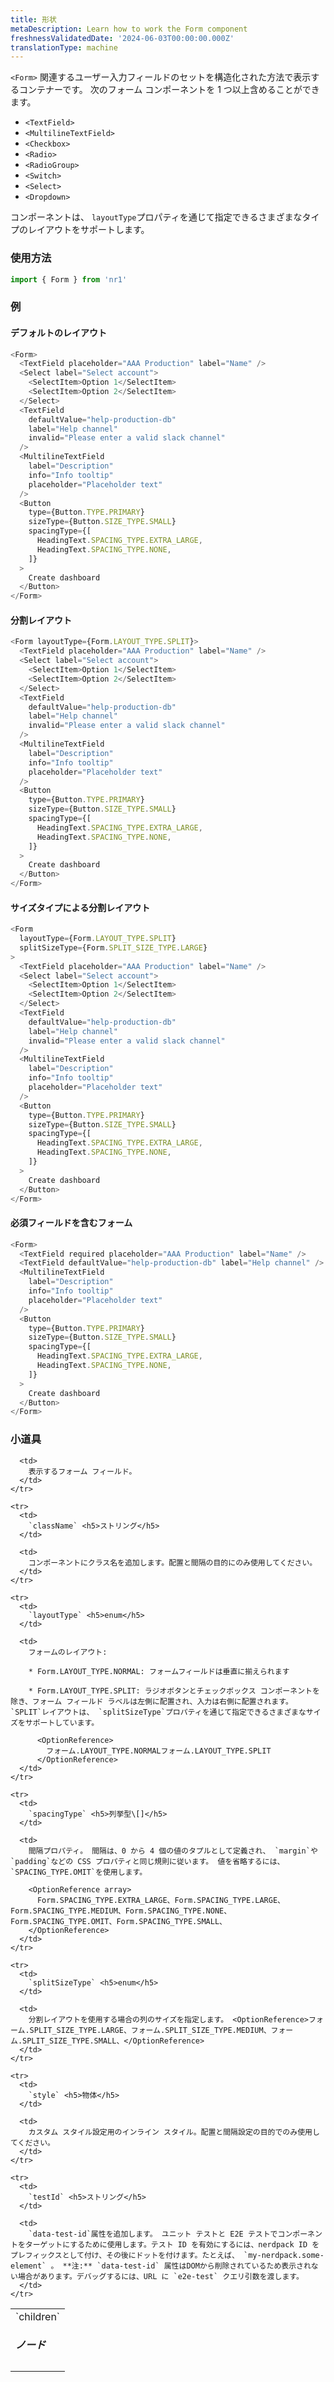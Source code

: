 ```yaml
---
title: 形状
metaDescription: Learn how to work the Form component
freshnessValidatedDate: '2024-06-03T00:00:00.000Z'
translationType: machine
---
```


`<Form>` 関連するユーザー入力フィールドのセットを構造化された方法で表示するコンテナーです。 次のフォーム コンポーネントを 1 つ以上含めることができます。

* `<TextField>`
* `<MultilineTextField>`
* `<Checkbox>`
* `<Radio>`
* `<RadioGroup>`
* `<Switch>`
* `<Select>`
* `<Dropdown>`

コンポーネントは、 `layoutType`プロパティを通じて指定できるさまざまなタイプのレイアウトをサポートします。

### 使用方法

```js
import { Form } from 'nr1'
```

### 例

#### デフォルトのレイアウト

```js
<Form>
  <TextField placeholder="AAA Production" label="Name" />
  <Select label="Select account">
    <SelectItem>Option 1</SelectItem>
    <SelectItem>Option 2</SelectItem>
  </Select>
  <TextField
    defaultValue="help-production-db"
    label="Help channel"
    invalid="Please enter a valid slack channel"
  />
  <MultilineTextField
    label="Description"
    info="Info tooltip"
    placeholder="Placeholder text"
  />
  <Button
    type={Button.TYPE.PRIMARY}
    sizeType={Button.SIZE_TYPE.SMALL}
    spacingType={[
      HeadingText.SPACING_TYPE.EXTRA_LARGE,
      HeadingText.SPACING_TYPE.NONE,
    ]}
  >
    Create dashboard
  </Button>
</Form>
```

#### 分割レイアウト

```js
<Form layoutType={Form.LAYOUT_TYPE.SPLIT}>
  <TextField placeholder="AAA Production" label="Name" />
  <Select label="Select account">
    <SelectItem>Option 1</SelectItem>
    <SelectItem>Option 2</SelectItem>
  </Select>
  <TextField
    defaultValue="help-production-db"
    label="Help channel"
    invalid="Please enter a valid slack channel"
  />
  <MultilineTextField
    label="Description"
    info="Info tooltip"
    placeholder="Placeholder text"
  />
  <Button
    type={Button.TYPE.PRIMARY}
    sizeType={Button.SIZE_TYPE.SMALL}
    spacingType={[
      HeadingText.SPACING_TYPE.EXTRA_LARGE,
      HeadingText.SPACING_TYPE.NONE,
    ]}
  >
    Create dashboard
  </Button>
</Form>
```

#### サイズタイプによる分割レイアウト

```js
<Form
  layoutType={Form.LAYOUT_TYPE.SPLIT}
  splitSizeType={Form.SPLIT_SIZE_TYPE.LARGE}
>
  <TextField placeholder="AAA Production" label="Name" />
  <Select label="Select account">
    <SelectItem>Option 1</SelectItem>
    <SelectItem>Option 2</SelectItem>
  </Select>
  <TextField
    defaultValue="help-production-db"
    label="Help channel"
    invalid="Please enter a valid slack channel"
  />
  <MultilineTextField
    label="Description"
    info="Info tooltip"
    placeholder="Placeholder text"
  />
  <Button
    type={Button.TYPE.PRIMARY}
    sizeType={Button.SIZE_TYPE.SMALL}
    spacingType={[
      HeadingText.SPACING_TYPE.EXTRA_LARGE,
      HeadingText.SPACING_TYPE.NONE,
    ]}
  >
    Create dashboard
  </Button>
</Form>
```

#### 必須フィールドを含むフォーム

```js
<Form>
  <TextField required placeholder="AAA Production" label="Name" />
  <TextField defaultValue="help-production-db" label="Help channel" />
  <MultilineTextField
    label="Description"
    info="Info tooltip"
    placeholder="Placeholder text"
  />
  <Button
    type={Button.TYPE.PRIMARY}
    sizeType={Button.SIZE_TYPE.SMALL}
    spacingType={[
      HeadingText.SPACING_TYPE.EXTRA_LARGE,
      HeadingText.SPACING_TYPE.NONE,
    ]}
  >
    Create dashboard
  </Button>
</Form>
```

### 小道具

<table>
  <tbody>
    <tr>
      <td>
        `children` <h5>ノード</h5>
      </td>

      <td>
        表示するフォーム フィールド。
      </td>
    </tr>

    <tr>
      <td>
        `className` <h5>ストリング</h5>
      </td>

      <td>
        コンポーネントにクラス名を追加します。配置と間隔の目的にのみ使用してください。
      </td>
    </tr>

    <tr>
      <td>
        `layoutType` <h5>enum</h5>
      </td>

      <td>
        フォームのレイアウト:

        * Form.LAYOUT_TYPE.NORMAL: フォームフィールドは垂直に揃えられます

        * Form.LAYOUT_TYPE.SPLIT: ラジオボタンとチェックボックス コンポーネントを除き、フォーム フィールド ラベルは左側に配置され、入力は右側に配置されます。 `SPLIT`レイアウトは、 `splitSizeType`プロパティを通じて指定できるさまざまなサイズをサポートしています。

          <OptionReference>
            フォーム.LAYOUT_TYPE.NORMALフォーム.LAYOUT_TYPE.SPLIT
          </OptionReference>
      </td>
    </tr>

    <tr>
      <td>
        `spacingType` <h5>列挙型\[]</h5>
      </td>

      <td>
        間隔プロパティ。 間隔は、0 から 4 個の値のタプルとして定義され、 `margin`や`padding`などの CSS プロパティと同じ規則に従います。 値を省略するには、 `SPACING_TYPE.OMIT`を使用します。

        <OptionReference array>
          Form.SPACING_TYPE.EXTRA_LARGE、Form.SPACING_TYPE.LARGE、Form.SPACING_TYPE.MEDIUM、Form.SPACING_TYPE.NONE、Form.SPACING_TYPE.OMIT、Form.SPACING_TYPE.SMALL、
        </OptionReference>
      </td>
    </tr>

    <tr>
      <td>
        `splitSizeType` <h5>enum</h5>
      </td>

      <td>
        分割レイアウトを使用する場合の列のサイズを指定します。 <OptionReference>フォーム.SPLIT_SIZE_TYPE.LARGE、フォーム.SPLIT_SIZE_TYPE.MEDIUM、フォーム.SPLIT_SIZE_TYPE.SMALL、</OptionReference>
      </td>
    </tr>

    <tr>
      <td>
        `style` <h5>物体</h5>
      </td>

      <td>
        カスタム スタイル設定用のインライン スタイル。配置と間隔設定の目的でのみ使用してください。
      </td>
    </tr>

    <tr>
      <td>
        `testId` <h5>ストリング</h5>
      </td>

      <td>
        `data-test-id`属性を追加します。 ユニット テストと E2E テストでコンポーネントをターゲットにするために使用します。テスト ID を有効にするには、nerdpack ID をプレフィックスとして付け、その後にドットを付けます。たとえば、 `my-nerdpack.some-element` 。 **注:** `data-test-id` 属性はDOMから削除されているため表示されない場合があります。デバッグするには、URL に `e2e-test` クエリ引数を渡します。
      </td>
    </tr>
  </tbody>
</table>